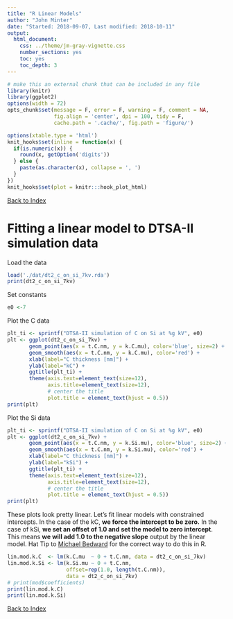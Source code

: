 ```yaml
---
title: "R Linear Models"
author: "John Minter"
date: "Started: 2018-09-07, Last modified: 2018-10-11"
output:
  html_document:
    css: ../theme/jm-gray-vignette.css
    number_sections: yes
    toc: yes
    toc_depth: 3
---
```


```r
# make this an external chunk that can be included in any file
library(knitr)
library(ggplot2)
options(width = 72)
opts_chunk$set(message = F, error = F, warning = F, comment = NA,
               fig.align = 'center', dpi = 100, tidy = F,
               cache.path = '.cache/', fig.path = 'figure/')

options(xtable.type = 'html')
knit_hooks$set(inline = function(x) {
  if(is.numeric(x)) {
    round(x, getOption('digits'))
  } else {
    paste(as.character(x), collapse = ', ')
  }
})
knit_hooks$set(plot = knitr:::hook_plot_html)
```

[Back to Index](../README.html)


# Fitting a linear model to DTSA-II simulation data

Load the data

```r
load('./dat/dt2_c_on_si_7kv.rda')
print(dt2_c_on_si_7kv)
```

Set constants

```r
e0 <-7
```

Plot the C data


```r
plt_ti <- sprintf("DTSA-II simulation of C on Si at %g kV", e0)
plt <- ggplot(dt2_c_on_si_7kv) +
       geom_point(aes(x = t.C.nm, y = k.C.mu), color='blue', size=2) +
       geom_smooth(aes(x = t.C.nm, y = k.C.mu), color='red') +
       xlab(label="C thickness [nm]") +
       ylab(label="kC") +
       ggtitle(plt_ti) +
       theme(axis.text=element_text(size=12),
             axis.title=element_text(size=12),
             # center the title
             plot.title = element_text(hjust = 0.5))
print(plt)
```

Plot the Si data

```r
plt_ti <- sprintf("DTSA-II simulation of C on Si at %g kV", e0)
plt <- ggplot(dt2_c_on_si_7kv) +
       geom_point(aes(x = t.C.nm, y = k.Si.mu), color='blue', size=2) +
       geom_smooth(aes(x = t.C.nm, y = k.Si.mu), color='red') +
       xlab(label="C thickness [nm]") +
       ylab(label="kSi") +
       ggtitle(plt_ti) +
       theme(axis.text=element_text(size=12),
             axis.title=element_text(size=12),
             # center the title
             plot.title = element_text(hjust = 0.5))
print(plt)
```


These plots look pretty linear. Let's fit linear models with constrained
intercepts. In the case of the kC, **we force the intercept to be zero.**
In the case of kSi,
**we set an offset of 1.0 and set the model to zero intercept**.
This means **we will add 1.0 to the negative slope** output by
the linear model. Hat Tip to
[Michael Bedward](https://stat.ethz.ch/pipermail/r-help/2010-December/262126.html)
for the correct way to do this in R.

```r

lin.mod.k.C  <- lm(k.C.mu  ~ 0 + t.C.nm, data = dt2_c_on_si_7kv)
lin.mod.k.Si <- lm(k.Si.mu ~ 0 + t.C.nm,
                   offset=rep(1.0, length(t.C.nm)),
                   data = dt2_c_on_si_7kv)
# print(mod$coefficients)
print(lin.mod.k.C)
print(lin.mod.k.Si)
```

[Back to Index](../README.html)
